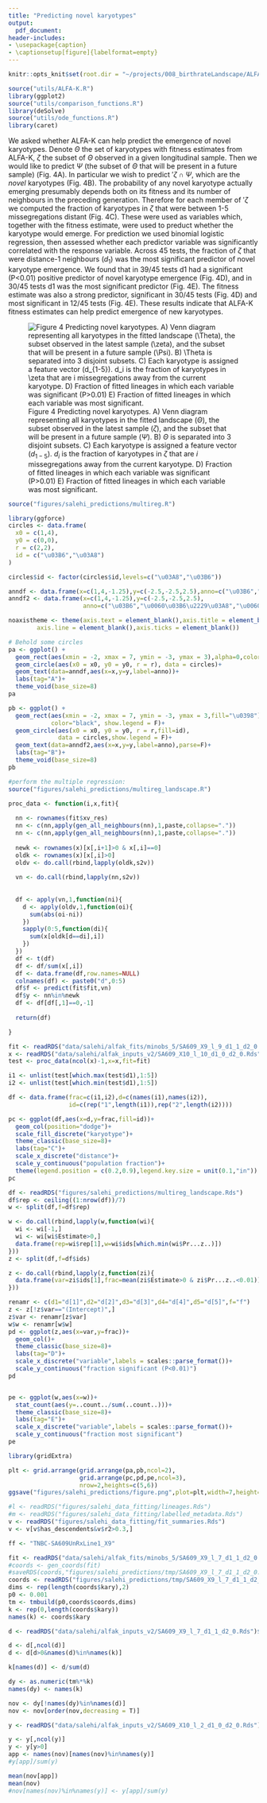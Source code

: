 ```yaml
---
title: "Predicting novel karyotypes"
output:
  pdf_document:
header-includes:
- \usepackage{caption}
- \captionsetup[figure]{labelformat=empty}
---
```




```r
knitr::opts_knit$set(root.dir = "~/projects/008_birthrateLandscape/ALFA-K/")
```

```r
source("utils/ALFA-K.R")
library(ggplot2)
source("utils/comparison_functions.R")
library(deSolve)
source("utils/ode_functions.R")
library(caret)
```
We asked whether ALFA-K can help predict the emergence of novel karyotypes. Denote $\Theta$ the set of karyotypes with fitness estimates from ALFA-K, $\zeta$ the subset of $\Theta$ observed in a given longitudinal sample. Then we would like to predict $\Psi$ (the subset of $\Theta$ that will be present in a future sample) (Fig. 4A). In particular we wish to predict $'\zeta \cap \Psi$, which are the *novel* karyotypes (Fig. 4B). The probability of any novel karyotype  actually emerging presumably depends both on its fitness and its number of neighbours in the preceding generation. Therefore for each member of $'\zeta$ we computed the fraction of karyotypes in $\zeta$ that were between 1-5 missegregations distant (Fig. 4C). These were used as variables which, together with the fitness estimate, were used to preduct whether the karyotype would emerge. For prediction we used binomial logistic regression, then assessed whether each predictor variable was significantly correlated with the response variable. Across 45 tests, the fraction of $\zeta$ that were distance-1 neighbours ($d_1$) was the most significant predictor of novel karyotype emergence. We found that in 39/45 tests d1 had a significant (P<0.01) positive predictor of novel karyotype emergence (Fig. 4D), and in 30/45 tests d1 was the most significant predictor (Fig. 4E). The fitness estimate was also a strong predictor, significant in 30/45 tests (Fig. 4D) and most significant in 12/45 tests (Fig. 4E). These results indicate that ALFA-K fitness estimates can help predict emergence of new karyotypes.   


![Figure 4 Predicting novel karyotypes. A) Venn diagram representing all karyotypes in the fitted landscape ($\Theta$), the subset observed in the latest sample ($\zeta$), and the subset that will be present in a future sample ($\Psi$). B) $\Theta$ is separated into 3 disjoint subsets. C) Each karyotype is assigned a feature vector ($d_{1-5}$). $d_i$ is the fraction of karyotypes in $\zeta$ that are *i* missegregations away from the current karyotype. D) Fraction of fitted lineages in which each variable was significant (P>0.01) E) Fraction of fitted lineages in which each variable was most significant.](figure.png)

```r
source("figures/salehi_predictions/multireg.R")

```


```r

library(ggforce)
circles <- data.frame(
  x0 = c(1,4),
  y0 = c(0,0),
  r = c(2,2),
  id = c("\u03B6","\u03A8")
)

circles$id <- factor(circles$id,levels=c("\u03A8","\u03B6"))

anndf <- data.frame(x=c(1,4,-1.25),y=c(-2.5,-2.5,2.5),anno=c("\u03B6","\u03A8","\u0398"))
anndf2 <- data.frame(x=c(1,4,-1.25),y=c(-2.5,-2.5,2.5),
                     anno=c("\u03B6","\u0060\u03B6\u2229\u03A8","\u0060\u03B6\u2229\u0060\u03A8"))

noaxistheme <- theme(axis.text = element_blank(),axis.title = element_blank(),
        axis.line = element_blank(),axis.ticks = element_blank())

# Behold some circles
pa <- ggplot() +
  geom_rect(aes(xmin = -2, xmax = 7, ymin = -3, ymax = 3),alpha=0,color="black")+
  geom_circle(aes(x0 = x0, y0 = y0, r = r), data = circles)+
  geom_text(data=anndf,aes(x=x,y=y,label=anno))+
  labs(tag="A")+
  theme_void(base_size=8)
pa

pb <- ggplot() +
  geom_rect(aes(xmin = -2, xmax = 7, ymin = -3, ymax = 3,fill="\u0398"),
            color="black", show.legend = F)+
  geom_circle(aes(x0 = x0, y0 = y0, r = r,fill=id), 
              data = circles,show.legend = F)+
  geom_text(data=anndf2,aes(x=x,y=y,label=anno),parse=F)+
  labs(tag="B")+
  theme_void(base_size=8)
pb
```


```r
#perform the multiple regression:
source("figures/salehi_predictions/multireg_landscape.R")

```

```r

proc_data <- function(i,x,fit){
  
  nn <- rownames(fit$xv_res)
  nn <- c(nn,apply(gen_all_neighbours(nn),1,paste,collapse="."))
  nn <- c(nn,apply(gen_all_neighbours(nn),1,paste,collapse="."))
  
  newk <- rownames(x)[x[,i+1]>0 & x[,i]==0]
  oldk <- rownames(x)[x[,i]>0]
  oldv <- do.call(rbind,lapply(oldk,s2v)) 
 
  vn <- do.call(rbind,lapply(nn,s2v))
  
  
  df <- apply(vn,1,function(ni){
    d <- apply(oldv,1,function(oi){
      sum(abs(oi-ni))
    })
    sapply(0:5,function(di){
      sum(x[oldk[d==di],i])
    })
  })
  df <- t(df)
  df <- df/sum(x[,i])
  df <- data.frame(df,row.names=NULL)
  colnames(df) <- paste0("d",0:5)
  df$f <- predict(fit$fit,vn)
  df$y <- nn%in%newk
  df <- df[df[,1]==0,-1]
  
  return(df)

}

fit <- readRDS("data/salehi/alfak_fits/minobs_5/SA609_X9_l_9_d1_1_d2_0.Rds")
x <- readRDS("data/salehi/alfak_inputs_v2/SA609_X10_l_10_d1_0_d2_0.Rds")$x
test <- proc_data(ncol(x)-1,x=x,fit=fit)

i1 <- unlist(test[which.max(test$d1),1:5])
i2 <- unlist(test[which.min(test$d1),1:5])

df <- data.frame(frac=c(i1,i2),d=c(names(i1),names(i2)),
                 id=c(rep("1",length(i1)),rep("2",length(i2))))

pc <- ggplot(df,aes(x=d,y=frac,fill=id))+
  geom_col(position="dodge")+
  scale_fill_discrete("karyotype")+
  theme_classic(base_size=8)+
  labs(tag="C")+
  scale_x_discrete("distance")+
  scale_y_continuous("population fraction")+
  theme(legend.position = c(0.2,0.9),legend.key.size = unit(0.1,"in"))
pc

```

```r

df <- readRDS("figures/salehi_predictions/multireg_landscape.Rds")
df$rep <- ceiling((1:nrow(df))/7)
w <- split(df,f=df$rep)

w <- do.call(rbind,lapply(w,function(wi){
  wi <- wi[-1,]
  wi <- wi[wi$Estimate>0,]
  data.frame(rep=wi$rep[1],w=wi$ids[which.min(wi$Pr...z..)])
}))
z <- split(df,f=df$ids)

z <- do.call(rbind,lapply(z,function(zi){
  data.frame(var=zi$ids[1],frac=mean(zi$Estimate>0 & zi$Pr...z..<0.01))
}))

renamr <- c(d1="d[1]",d2="d[2]",d3="d[3]",d4="d[4]",d5="d[5]",f="f")
z <- z[!z$var=="(Intercept)",]
z$var <- renamr[z$var]
w$w <- renamr[w$w]
pd <- ggplot(z,aes(x=var,y=frac))+
  geom_col()+
  theme_classic(base_size=8)+
  labs(tag="D")+
  scale_x_discrete("variable",labels = scales::parse_format())+
  scale_y_continuous("fraction significant (P<0.01)")
pd


pe <- ggplot(w,aes(x=w))+ 
  stat_count(aes(y=..count../sum(..count..)))+
  theme_classic(base_size=8)+
  labs(tag="E")+
  scale_x_discrete("variable",labels = scales::parse_format())+
  scale_y_continuous("fraction most significant")
pe


```
```r

library(gridExtra)

plt <- grid.arrange(grid.arrange(pa,pb,ncol=2),
                    grid.arrange(pc,pd,pe,ncol=3),
                    nrow=2,heights=c(5,6))
ggsave("figures/salehi_predictions/figure.png",plot=plt,width=7,height=5,units="in")
```


```r

#l <- readRDS("figures/salehi_data_fitting/lineages.Rds")
#m <- readRDS("figures/salehi_data_fitting/labelled_metadata.Rds")
v <- readRDS("figures/salehi_data_fitting/fit_summaries.Rds")
v <- v[v$has_descendents&v$r2>0.3,]

ff <- "TNBC-SA609UnRxLine1_X9"

fit <- readRDS("data/salehi/alfak_fits/minobs_5/SA609_X9_l_7_d1_1_d2_0.Rds")
#coords <- gen_coords(fit)
#saveRDS(coords,"figures/salehi_predictions/tmp/SA609_X9_l_7_d1_1_d2_0.Rds")
coords <- readRDS("figures/salehi_predictions/tmp/SA609_X9_l_7_d1_1_d2_0.Rds")
dims <- rep(length(coords$kary),2)
p0 <- 0.001
tm <- tmbuild(p0,coords$coords,dims)
k <- rep(0,length(coords$kary))
names(k) <- coords$kary

d <- readRDS("data/salehi/alfak_inputs_v2/SA609_X9_l_7_d1_1_d2_0.Rds")$x

d <- d[,ncol(d)]
d <- d[d>0&names(d)%in%names(k)]

k[names(d)] <- d/sum(d)

dy <- as.numeric(tm%*%k)
names(dy) <- names(k)

nov <- dy[!names(dy)%in%names(d)]
nov <- nov[order(nov,decreasing = T)]

y <- readRDS("data/salehi/alfak_inputs_v2/SA609_X10_l_2_d1_0_d2_0.Rds")$x

y <- y[,ncol(y)]
y <- y[y>0]
app <- names(nov)[names(nov)%in%names(y)]
#y[app]/sum(y)

mean(nov[app])
mean(nov)
#nov[names(nov)%in%names(y)] <- y[app]/sum(y)

```




